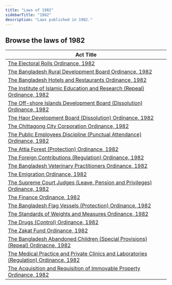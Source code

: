 ```yaml
---
title: "Laws of 1982"
sidebarTitle: "1982"
description: "Laws published in 1982."
---
```


## Browse the laws of 1982

| Act Title |
|-----------|
| [The Electoral Rolls Ordinance, 1982](/laws/act-639) |
| [The Bangladesh Rural Development Board Ordinance, 1982](/laws/act-638) |
| [The Bangladesh Hotels and Restaurants Ordinance, 1982](/laws/act-637) |
| [The Institute of Islamic Education and Research (Repeal) Ordinance, 1982](/laws/act-636) |
| [The Off-shore Islands Development Board (Dissolution) Ordinance, 1982](/laws/act-635) |
| [The Haor Development Board (Dissolution) Ordinance, 1982](/laws/act-634) |
| [The Chittagong City Corporation Ordinance, 1982](/laws/act-633) |
| [The Public Employees Discipline (Punctual Attendance) Ordinance, 1982](/laws/act-632) |
| [The Attia Forest (Protection) Ordinance, 1982](/laws/act-631) |
| [The Foreign Contributions (Regulation) Ordinance, 1982](/laws/act-630) |
| [The Bangladesh Veterinary Practitioners Ordinance, 1982](/laws/act-629) |
| [The Emigration Ordinance, 1982](/laws/act-628) |
| [The Supreme Court Judges (Leave, Pension and Privileges) Ordinance, 1982](/laws/act-627) |
| [The Finance Ordinance, 1982](/laws/act-626) |
| [The Bangladesh Flag Vessels (Protection) Ordinance, 1982](/laws/act-625) |
| [The Standards of Weights and Measures Ordinance, 1982](/laws/act-624) |
| [The Drugs (Control) Ordinance, 1982](/laws/act-623) |
| [The Zakat Fund Ordinance, 1982](/laws/act-622) |
| [The Bangladesh Abandoned Children (Special Provisions) (Repeal) Ordinacne, 1982](/laws/act-621) |
| [The Medical Practice and Private Clinics and Laboratories (Regulation) Ordinance, 1982](/laws/act-620) |
| [The Acquisition and Requisition of Immovable Property Ordinance, 1982](/laws/act-619) |

